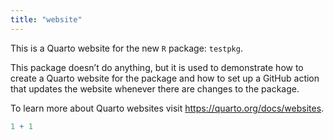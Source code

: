 ```yaml
---
title: "website"
---
```


This is a Quarto website for the new `R` package: `testpkg`. 

This package doesn't do anything, but it is used to demonstrate how to create a Quarto website for the package and how to set up a GitHub action that updates the website whenever there are changes to the package. 

To learn more about Quarto websites visit <https://quarto.org/docs/websites>.

```r
1 + 1
```

